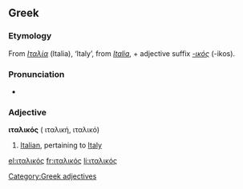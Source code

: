==Greek==

===Etymology===
From ''[[Ιταλία]]'' (Italia), ‘Italy’, from {{etyl|la|el}} ''[[Italia]]'', + adjective suffix ''[[-ικός]]'' (-ikos).

===Pronunciation===
* {{IPA|/itali'kos/|lang=el}}

===Adjective===
'''ιταλικός''' {{m}} ({{f}} ιταλική, {{n}} ιταλικό)

# [[Italian]], pertaining to [[Italy]]

[[Category:Greek adjectives]]

[[el:ιταλικός]]
[[fr:ιταλικός]]
[[li:ιταλικός]]